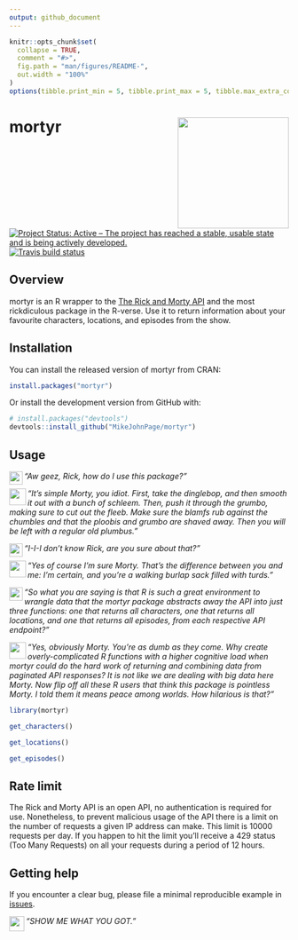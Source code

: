 ```yaml
---
output: github_document
---
```


<!-- README.md is generated from README.Rmd. Please edit that file -->

```r
knitr::opts_chunk$set(
  collapse = TRUE,
  comment = "#>",
  fig.path = "man/figures/README-",
  out.width = "100%"
)
options(tibble.print_min = 5, tibble.print_max = 5, tibble.max_extra_cols = 0)
```

# mortyr <img src='man/figures/logo.png' align="right" height="200" /></a>

<!-- badges: start -->
[![Project Status: Active – The project has reached a stable, usable state and is being actively developed.](http://www.repostatus.org/badges/latest/active.svg)](http://www.repostatus.org/#active)
[![Travis build status](https://travis-ci.org/MikeJohnPage/mortyr.svg?branch=master)](https://travis-ci.org/MikeJohnPage/mortyr)
<!-- badges: end -->

## Overview

mortyr is an R wrapper to the [The Rick and Morty API](https://rickandmortyapi.com/)
and the most rickdiculous package in the R-verse. Use it to return information
about your favourite characters, locations, and episodes from the show.

## Installation

You can install the released version of mortyr from CRAN:

```r
install.packages("mortyr")
```

Or install the development version from GitHub with:

``` r
# install.packages("devtools")
devtools::install_github("MikeJohnPage/mortyr")
```
## Usage

<img src='man/figures/morty.png' align="left" height="24" /></a> _"Aw geez, Rick, how do I use this package?"_

<img src='man/figures/rick.png' align="left" height="30" /></a> _"It's simple Morty, you idiot. First, take the dinglebop, and then smooth it out with a bunch of schleem. Then, push it through the grumbo, making sure to cut out the fleeb. Make sure the blamfs rub against the chumbles and that the ploobis and grumbo are shaved away. Then you will be left with a regular old plumbus."_  

<img src='man/figures/morty.png' align="left" height="24" /></a> _"I-I-I don't know Rick, are you sure about that?"_

<img src='man/figures/rick.png' align="left" height="30" /></a> _"Yes of course I'm sure Morty. That's the difference between you and me: I'm certain, and you're a walking burlap sack filled with turds."_

<img src='man/figures/morty.png' align="left" height="24" /></a> _"So what you are saying is that R is such a great environment to wrangle data that the mortyr package abstracts away the API into just three functions: one that returns all characters, one that returns all locations, and one that returns all episodes, from each respective API endpoint?"_

<img src='man/figures/rick.png' align="left" height="30" /></a> _"Yes, obviously Morty. You're as dumb as they come. Why create overly-complicated R functions with a higher cognitive load when mortyr could do the hard work of returning and combining data from paginated API responses? It is not like we are dealing with big data here Morty. Now flip off all these R users that think this package is pointless Morty. I told them it means peace among worlds. How hilarious is that?"_

```r
library(mortyr)

get_characters()

get_locations()

get_episodes()
```

## Rate limit

The Rick and Morty API is an open API, no authentication is required for use. Nonetheless, to prevent malicious usage of the API there is a limit on the number of requests a given IP address can make. This limit is 10000 requests per day. If you happen to hit the limit you'll receive a 429 status (Too Many Requests) on all your requests during a period of 12 hours.

## Getting help

If you encounter a clear bug, please file a minimal reproducible example in [issues](https://github.com/MikeJohnPage/mortyr/issues).

<img src='man/figures/show-me-what-you-got.png' align="left" height="27" /></a> _"SHOW ME WHAT YOU GOT."_
